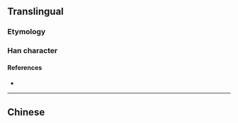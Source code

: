 {{also|燁}}
{{character info}}
==Translingual==

===Etymology===
{{Han simp|燁|f=華|t=华}}

===Han character===
{{Han char|rn=86|rad=火|as=06|sn=10|four=|canj=FOPJ|ids=⿰火华}}

====References====
* {{Han ref|kx=0671.081|hdz=32200.070|uh=70E8|ud=28904}}

----

==Chinese==
{{zh-see|燁}}